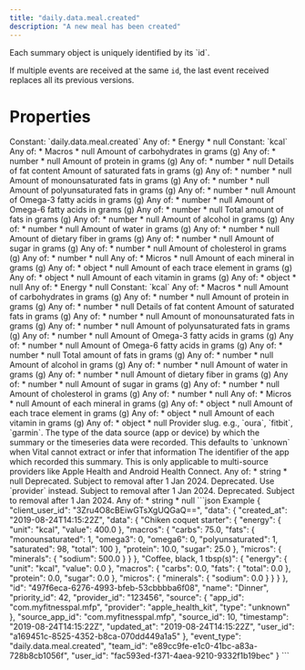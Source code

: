 ```yaml
---
title: "daily.data.meal.created"
description: "A new meal has been created"
---
```

<Warning>
Each summary object is uniquely identified by its `id`.

If multiple events are received at the same `id`, the last event received replaces all its previous
versions.
</Warning>
# Properties
<ResponseField name="event_type" type="const string" required="true">
Constant: `daily.data.meal.created`
</ResponseField>
<ResponseField name="team_id" type="string" required="true">
</ResponseField>
<ResponseField name="user_id" type="string" required="true">
</ResponseField>
<ResponseField name="client_user_id" type="string" required="true">
</ResponseField>
<ResponseField name="data" type="MealInDBBase_ClientFacingSource_" required="true">
<Expandable title="MealInDBBase_ClientFacingSource_" defaultOpen="true">
<ResponseField name="id" type="string" required="true">
</ResponseField>
<ResponseField name="user_id" type="string" required="true">
</ResponseField>
<ResponseField name="priority_id" type="integer" required="true">
</ResponseField>
<ResponseField name="source_id" type="integer" required="true">
</ResponseField>
<ResponseField name="provider_id" type="string" required="true">
</ResponseField>
<ResponseField name="timestamp" type="string" required="true">
</ResponseField>
<ResponseField name="name" type="string" required="true">
</ResponseField>
<ResponseField name="energy" type="anyOf" required="true">
Any of:
* Energy
* null
<Expandable title="Energy">
<ResponseField name="unit" type="const string" required="true">
Constant: `kcal`
</ResponseField>
<ResponseField name="value" type="number" required="true">
</ResponseField>
</Expandable>
</ResponseField>
<ResponseField name="macros" type="anyOf" required="true">
Any of:
* Macros
* null
<Expandable title="Macros">
<ResponseField name="carbs" type="anyOf | null">
Amount of carbohydrates in grams (g)
Any of:
* number
* null
</ResponseField>
<ResponseField name="protein" type="anyOf | null">
Amount of protein in grams (g)
Any of:
* number
* null
</ResponseField>
<ResponseField name="fats" type="Fats | null">
Details of fat content
<Expandable title="Fats" defaultOpen="true">
<ResponseField name="saturated" type="anyOf | null">
Amount of saturated fats in grams (g)
Any of:
* number
* null
</ResponseField>
<ResponseField name="monounsaturated" type="anyOf | null">
Amount of monounsaturated fats in grams (g)
Any of:
* number
* null
</ResponseField>
<ResponseField name="polyunsaturated" type="anyOf | null">
Amount of polyunsaturated fats in grams (g)
Any of:
* number
* null
</ResponseField>
<ResponseField name="omega3" type="anyOf | null">
Amount of Omega-3 fatty acids in grams (g)
Any of:
* number
* null
</ResponseField>
<ResponseField name="omega6" type="anyOf | null">
Amount of Omega-6 fatty acids in grams (g)
Any of:
* number
* null
</ResponseField>
<ResponseField name="total" type="anyOf | null">
Total amount of fats in grams (g)
Any of:
* number
* null
</ResponseField>
</Expandable>
</ResponseField>
<ResponseField name="alcohol" type="anyOf | null">
Amount of alcohol in grams (g)
Any of:
* number
* null
</ResponseField>
<ResponseField name="water" type="anyOf | null">
Amount of water in grams (g)
Any of:
* number
* null
</ResponseField>
<ResponseField name="fibre" type="anyOf | null">
Amount of dietary fiber in grams (g)
Any of:
* number
* null
</ResponseField>
<ResponseField name="sugar" type="anyOf | null">
Amount of sugar in grams (g)
Any of:
* number
* null
</ResponseField>
<ResponseField name="cholesterol" type="anyOf | null">
Amount of cholesterol in grams (g)
Any of:
* number
* null
</ResponseField>
</Expandable>
</ResponseField>
<ResponseField name="micros" type="anyOf" required="true">
Any of:
* Micros
* null
<Expandable title="Micros">
<ResponseField name="minerals" type="anyOf | null">
Amount of each mineral in grams (g)
Any of:
* object
* null
</ResponseField>
<ResponseField name="trace_elements" type="anyOf | null">
Amount of each trace element in grams (g)
Any of:
* object
* null
</ResponseField>
<ResponseField name="vitamins" type="anyOf | null">
Amount of each vitamin in grams (g)
Any of:
* object
* null
</ResponseField>
</Expandable>
</ResponseField>
<ResponseField name="data" type="Record<string, ClientFacingFood> | null">
<Expandable defaultOpen>
<ResponseField name="{key=*}" type="ClientFacingFood | null">
<Expandable title="ClientFacingFood" defaultOpen="true">
<ResponseField name="energy" type="anyOf | null">
Any of:
* Energy
* null
<Expandable title="Energy">
<ResponseField name="unit" type="const string" required="true">
Constant: `kcal`
</ResponseField>
<ResponseField name="value" type="number" required="true">
</ResponseField>
</Expandable>
</ResponseField>
<ResponseField name="macros" type="anyOf | null">
Any of:
* Macros
* null
<Expandable title="Macros">
<ResponseField name="carbs" type="anyOf | null">
Amount of carbohydrates in grams (g)
Any of:
* number
* null
</ResponseField>
<ResponseField name="protein" type="anyOf | null">
Amount of protein in grams (g)
Any of:
* number
* null
</ResponseField>
<ResponseField name="fats" type="Fats | null">
Details of fat content
<Expandable title="Fats" defaultOpen="true">
<ResponseField name="saturated" type="anyOf | null">
Amount of saturated fats in grams (g)
Any of:
* number
* null
</ResponseField>
<ResponseField name="monounsaturated" type="anyOf | null">
Amount of monounsaturated fats in grams (g)
Any of:
* number
* null
</ResponseField>
<ResponseField name="polyunsaturated" type="anyOf | null">
Amount of polyunsaturated fats in grams (g)
Any of:
* number
* null
</ResponseField>
<ResponseField name="omega3" type="anyOf | null">
Amount of Omega-3 fatty acids in grams (g)
Any of:
* number
* null
</ResponseField>
<ResponseField name="omega6" type="anyOf | null">
Amount of Omega-6 fatty acids in grams (g)
Any of:
* number
* null
</ResponseField>
<ResponseField name="total" type="anyOf | null">
Total amount of fats in grams (g)
Any of:
* number
* null
</ResponseField>
</Expandable>
</ResponseField>
<ResponseField name="alcohol" type="anyOf | null">
Amount of alcohol in grams (g)
Any of:
* number
* null
</ResponseField>
<ResponseField name="water" type="anyOf | null">
Amount of water in grams (g)
Any of:
* number
* null
</ResponseField>
<ResponseField name="fibre" type="anyOf | null">
Amount of dietary fiber in grams (g)
Any of:
* number
* null
</ResponseField>
<ResponseField name="sugar" type="anyOf | null">
Amount of sugar in grams (g)
Any of:
* number
* null
</ResponseField>
<ResponseField name="cholesterol" type="anyOf | null">
Amount of cholesterol in grams (g)
Any of:
* number
* null
</ResponseField>
</Expandable>
</ResponseField>
<ResponseField name="micros" type="anyOf | null">
Any of:
* Micros
* null
<Expandable title="Micros">
<ResponseField name="minerals" type="anyOf | null">
Amount of each mineral in grams (g)
Any of:
* object
* null
</ResponseField>
<ResponseField name="trace_elements" type="anyOf | null">
Amount of each trace element in grams (g)
Any of:
* object
* null
</ResponseField>
<ResponseField name="vitamins" type="anyOf | null">
Amount of each vitamin in grams (g)
Any of:
* object
* null
</ResponseField>
</Expandable>
</ResponseField>
</Expandable>
</ResponseField>
</Expandable>
</ResponseField>
<ResponseField name="source" type="ClientFacingSource" required="true">
<Expandable title="ClientFacingSource" defaultOpen="true">
<ResponseField name="provider" type="string" required="true">
Provider slug. e.g., `oura`, `fitbit`, `garmin`.
</ResponseField>
<ResponseField name="type" type="string | null">
The type of the data source (app or device) by which the summary or the timeseries data were recorded. This defaults to `unknown` when Vital cannot extract or infer that information
</ResponseField>
<ResponseField name="app_id" type="anyOf | null">
The identifier of the app which recorded this summary. This is only applicable to multi-source providers like Apple Health and Android Health Connect.
Any of:
* string
* null
</ResponseField>
<ResponseField name="name" type="string | null" deprecated>
Deprecated. Subject to removal after 1 Jan 2024.
</ResponseField>
<ResponseField name="slug" type="string | null" deprecated>
Deprecated. Use `provider` instead. Subject to removal after 1 Jan 2024.
</ResponseField>
<ResponseField name="logo" type="string | null" deprecated>
Deprecated. Subject to removal after 1 Jan 2024.
</ResponseField>
</Expandable>
</ResponseField>
<ResponseField name="created_at" type="string" required="true">
</ResponseField>
<ResponseField name="updated_at" type="string" required="true">
</ResponseField>
<ResponseField name="source_app_id" type="anyOf | null">
Any of:
* string
* null
</ResponseField>
</Expandable>
</ResponseField>
<ResponseExample>
```json Example
{
  "client_user_id": "3Zru4O8cBEiwGTsXgUQGaQ==",
  "data": {
    "created_at": "2019-08-24T14:15:22Z",
    "data": {
      "Chiken coquet starter": {
        "energy": {
          "unit": "kcal",
          "value": 400.0
        },
        "macros": {
          "carbs": 75.0,
          "fats": {
            "monounsaturated": 1,
            "omega3": 0,
            "omega6": 0,
            "polyunsaturated": 1,
            "saturated": 98,
            "total": 100
          },
          "protein": 10.0,
          "sugar": 25.0
        },
        "micros": {
          "minerals": {
            "sodium": 500.0
          }
        }
      },
      "Coffee, black, 1 tbsp(s)": {
        "energy": {
          "unit": "kcal",
          "value": 0.0
        },
        "macros": {
          "carbs": 0.0,
          "fats": {
            "total": 0.0
          },
          "protein": 0.0,
          "sugar": 0.0
        },
        "micros": {
          "minerals": {
            "sodium": 0.0
          }
        }
      }
    },
    "id": "497f6eca-6276-4993-bfeb-53cbbbba6f08",
    "name": "Dinner",
    "priority_id": 42,
    "provider_id": "123456",
    "source": {
      "app_id": "com.myfitnesspal.mfp",
      "provider": "apple_health_kit",
      "type": "unknown"
    },
    "source_app_id": "com.myfitnesspal.mfp",
    "source_id": 10,
    "timestamp": "2019-08-24T14:15:22Z",
    "updated_at": "2019-08-24T14:15:22Z",
    "user_id": "a169451c-8525-4352-b8ca-070dd449a1a5"
  },
  "event_type": "daily.data.meal.created",
  "team_id": "e89cc9fe-e1c0-41bc-a83a-728b8cb1056f",
  "user_id": "fac593ed-f371-4aea-9210-9332f1b19bec"
}
```
</ResponseExample>

